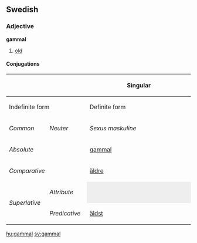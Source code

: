 ==Swedish==
===Adjective===
'''gammal'''
#[[old]]
====Conjugations====
{| border=1 cellspacing=0 
|- bgcolor="#FFFFF0" align=center
! rowspan=3 colspan=2 |
! colspan=4 width=400 | Singular
! rowspan=3 width=100 | Plural
|- bgcolor="#FFFFF0" align=center
! colspan=2 width=200 | Indefinite form
! colspan=2 width=200 | Definite form
|- bgcolor="#FFFFF0" align=center
| width=100 | ''Common''
| width=100 | ''Neuter''
| width=100 | ''Sexus maskuline''
| width=100 | ''Other sexus''
|- align=center
| bgcolor="#FFFFF0" colspan=2 width=120 | ''Absolute''
| [[gammal]]
| [[gammalt]]
| [[gamle]]
| [[gamla]]
| [[gamla]]
|- align=center
| bgcolor="#FFFFF0" colspan=2 | ''Comparative''
| colspan=7 | [[äldre]]
|- align=center
| bgcolor="#FFFFF0" rowspan=2 width=60 | ''Superlative''
| bgcolor="#FFFFF0" width=60 | ''Attribute''
| colspan=2 style="background:#eeeeee" |  
| [[äldste]]
| [[äldsta]]
| [[äldsta]]
|- align=center 
| bgcolor="#FFFFF0" width=60 | ''Predicative''
| colspan=5 | [[äldst]]
|}
[[hu:gammal]]
[[sv:gammal]]